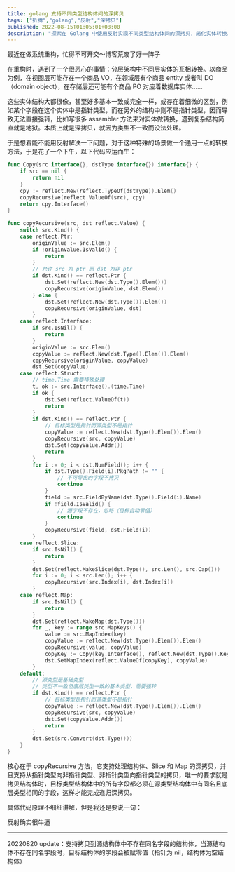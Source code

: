 ```yaml
---
title: golang 支持不同类型结构体间的深拷贝
tags: ["折腾","golang","反射","深拷贝"]
published: 2022-08-15T01:05:01+08:00
description: "探索在 Golang 中使用反射实现不同类型结构体间的深拷贝，简化实体转换。"
---
```

最近在做系统重构，忙得不可开交～博客荒废了好一阵子

在重构时，遇到了一个很恶心的事情：分层架构中不同层实体的互相转换。以商品为例，在视图层可能存在一个商品 VO，在领域层有个商品 entity 或者叫 DO（domain object），在存储层还可能有个商品 PO 对应着数据库实体……

这些实体结构大都很像，甚至好多基本一致或完全一样，或存在着细微的区别，例如某个字段在这个实体中是指针类型，而在另外的结构中则不是指针类型，因而导致无法直接强转，比如写很多 assembler 方法来对实体做转换，遇到复杂结构简直就是地狱。本质上就是深拷贝，就因为类型不一致而没法处理。

于是想着能不能用反射解决一下问题，对于这种特殊的场景做一个通用一点的转换方法，于是花了一个下午，以下代码应运而生：

```go
func Copy(src interface{}, dstType interface{}) interface{} {
    if src == nil {
        return nil
    }
    cpy := reflect.New(reflect.TypeOf(dstType)).Elem()
    copyRecursive(reflect.ValueOf(src), cpy)
    return cpy.Interface()
}
 
func copyRecursive(src, dst reflect.Value) {
    switch src.Kind() {
    case reflect.Ptr:
        originValue := src.Elem()
        if !originValue.IsValid() {
            return
        }
        // 允许 src 为 ptr 而 dst 为非 ptr
        if dst.Kind() == reflect.Ptr {
            dst.Set(reflect.New(dst.Type().Elem()))
            copyRecursive(originValue, dst.Elem())
        } else {
            dst.Set(reflect.New(dst.Type()).Elem())
            copyRecursive(originValue, dst)
        }
    case reflect.Interface:
        if src.IsNil() {
            return
        }
        originValue := src.Elem()
        copyValue := reflect.New(dst.Type().Elem()).Elem()
        copyRecursive(originValue, copyValue)
        dst.Set(copyValue)
    case reflect.Struct:
        // time.Time 需要特殊处理
        t, ok := src.Interface().(time.Time)
        if ok {
            dst.Set(reflect.ValueOf(t))
            return
        }
        if dst.Kind() == reflect.Ptr {
            // 目标类型是指针而源类型不是指针
            copyValue := reflect.New(dst.Type().Elem()).Elem()
            copyRecursive(src, copyValue)
            dst.Set(copyValue.Addr())
            return
        }
        for i := 0; i < dst.NumField(); i++ {
            if dst.Type().Field(i).PkgPath != "" {
                // 不可导出的字段不拷贝
                continue
            }
            field := src.FieldByName(dst.Type().Field(i).Name)
            if !field.IsValid() {
                // 源字段不存在，忽略（目标自动零值）
                continue
            }
            copyRecursive(field, dst.Field(i))
        }
    case reflect.Slice:
        if src.IsNil() {
            return
        }
        dst.Set(reflect.MakeSlice(dst.Type(), src.Len(), src.Cap()))
        for i := 0; i < src.Len(); i++ {
            copyRecursive(src.Index(i), dst.Index(i))
        }
    case reflect.Map:
        if src.IsNil() {
            return
        }
        dst.Set(reflect.MakeMap(dst.Type()))
        for _, key := range src.MapKeys() {
            value := src.MapIndex(key)
            copyValue := reflect.New(dst.Type().Elem()).Elem()
            copyRecursive(value, copyValue)
            copyKey := Copy(key.Interface(), reflect.New(dst.Type().Key()).Elem().Interface())
            dst.SetMapIndex(reflect.ValueOf(copyKey), copyValue)
        }
    default:
        // 源类型是基础类型
        // 类型不一致但底层类型一致的基本类型，需要强转
        if dst.Kind() == reflect.Ptr {
            // 目标类型是指针而源类型不是指针
            copyValue := reflect.New(dst.Type().Elem()).Elem()
            copyRecursive(src, copyValue)
            dst.Set(copyValue.Addr())
            return
        }
        dst.Set(src.Convert(dst.Type()))
    }
}
```

核心在于 copyRecursive 方法，它支持处理结构体、Slice 和 Map 的深拷贝，并且支持从指针类型向非指针类型、非指针类型向指针类型的拷贝，唯一的要求就是拷贝结构体时，目标类型结构体中的所有字段都必须在源类型结构体中有同名且底层类型相同的字段，这样才能完成递归深拷贝。

具体代码原理不细细讲解，但是我还是要说一句：

反射确实很牛逼

---

20220820 update：支持拷贝到源结构体中不存在同名字段的结构体，当源结构体不存在同名字段时，目标结构体的字段会被赋零值（指针为 nil，结构体为空结构体）